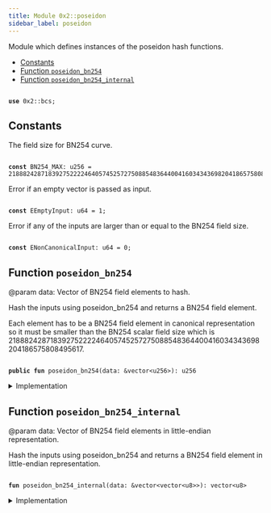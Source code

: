 ```yaml
---
title: Module 0x2::poseidon
sidebar_label: poseidon
---
```


<Link id="0x2_poseidon"/>
Module which defines instances of the poseidon hash functions.


-  [Constants](#@Constants_0)
-  [Function `poseidon_bn254`](#0x2_poseidon_poseidon_bn254)
-  [Function `poseidon_bn254_internal`](#0x2_poseidon_poseidon_bn254_internal)


<pre><code>
<b>use</b> <Link to="bcs#0x2_bcs">0x2::bcs</Link>;
</code></pre>



<Link id="@Constants_0"></Link>

## Constants


<Link id="0x2_poseidon_BN254_MAX"></Link>

The field size for BN254 curve.


<pre><code>
<b>const</b> <Link to="poseidon#0x2_poseidon_BN254_MAX">BN254_MAX</Link>: u256 = 21888242871839275222246405745257275088548364400416034343698204186575808495617;
</code></pre>



<Link id="0x2_poseidon_EEmptyInput"></Link>

Error if an empty vector is passed as input.


<pre><code>
<b>const</b> <Link to="poseidon#0x2_poseidon_EEmptyInput">EEmptyInput</Link>: u64 = 1;
</code></pre>



<Link id="0x2_poseidon_ENonCanonicalInput"></Link>

Error if any of the inputs are larger than or equal to the BN254 field size.


<pre><code>
<b>const</b> <Link to="poseidon#0x2_poseidon_ENonCanonicalInput">ENonCanonicalInput</Link>: u64 = 0;
</code></pre>



<Link id="0x2_poseidon_poseidon_bn254"></Link>

## Function `poseidon_bn254`

@param data: Vector of BN254 field elements to hash.

Hash the inputs using poseidon_bn254 and returns a BN254 field element.

Each element has to be a BN254 field element in canonical representation so it must be smaller than the BN254
scalar field size which is 21888242871839275222246405745257275088548364400416034343698204186575808495617.


<pre><code>
<b>public</b> <b>fun</b> <Link to="poseidon#0x2_poseidon_poseidon_bn254">poseidon_bn254</Link>(data: &<Link to="../move-stdlib/vector#0x1_vector">vector</Link>&lt;u256&gt;): u256
</code></pre>



<details>
<summary>Implementation</summary>


<pre><code>
<b>public</b> <b>fun</b> <Link to="poseidon#0x2_poseidon_poseidon_bn254">poseidon_bn254</Link>(data: &<Link to="../move-stdlib/vector#0x1_vector">vector</Link>&lt;u256&gt;): u256 \{
    <b>let</b> (<b>mut</b> i, <b>mut</b> b, l) = (0, <Link to="../move-stdlib/vector#0x1_vector">vector</Link>[], data.length());
    <b>assert</b>!(l &gt; 0, <Link to="poseidon#0x2_poseidon_EEmptyInput">EEmptyInput</Link>);
    <b>while</b> (i &lt; l) \{
        <b>let</b> field_element = &data[i];
        <b>assert</b>!(*field_element &lt; <Link to="poseidon#0x2_poseidon_BN254_MAX">BN254_MAX</Link>, <Link to="poseidon#0x2_poseidon_ENonCanonicalInput">ENonCanonicalInput</Link>);
        b.push_back(<Link to="../move-stdlib/bcs#0x1_bcs_to_bytes">bcs::to_bytes</Link>(&data[i]));
        i = i + 1;
    };
    <b>let</b> binary_output = <Link to="poseidon#0x2_poseidon_poseidon_bn254_internal">poseidon_bn254_internal</Link>(&b);
    bcs::new(binary_output).peel_u256()
}
</code></pre>



</details>

<Link id="0x2_poseidon_poseidon_bn254_internal"></Link>

## Function `poseidon_bn254_internal`

@param data: Vector of BN254 field elements in little-endian representation.

Hash the inputs using poseidon_bn254 and returns a BN254 field element in little-endian representation.


<pre><code>
<b>fun</b> <Link to="poseidon#0x2_poseidon_poseidon_bn254_internal">poseidon_bn254_internal</Link>(data: &<Link to="../move-stdlib/vector#0x1_vector">vector</Link>&lt;<Link to="../move-stdlib/vector#0x1_vector">vector</Link>&lt;u8&gt;&gt;): <Link to="../move-stdlib/vector#0x1_vector">vector</Link>&lt;u8&gt;
</code></pre>



<details>
<summary>Implementation</summary>


<pre><code>
<b>native</b> <b>fun</b> <Link to="poseidon#0x2_poseidon_poseidon_bn254_internal">poseidon_bn254_internal</Link>(data: &<Link to="../move-stdlib/vector#0x1_vector">vector</Link>&lt;<Link to="../move-stdlib/vector#0x1_vector">vector</Link>&lt;u8&gt;&gt;): <Link to="../move-stdlib/vector#0x1_vector">vector</Link>&lt;u8&gt;;
</code></pre>



</details>
